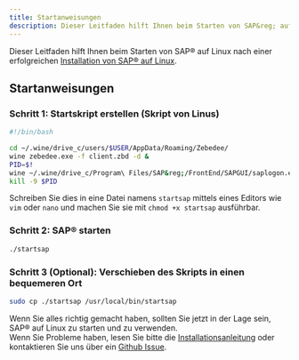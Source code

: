 ```yaml
---
title: Startanweisungen
description: Dieser Leitfaden hilft Ihnen beim Starten von SAP&reg; auf Linux.
---
```



Dieser Leitfaden hilft Ihnen beim Starten von SAP&reg; auf Linux nach einer erfolgreichen [Installation von SAP&reg; auf Linux](../installation/).

## Startanweisungen
### Schritt 1: Startskript erstellen (Skript von Linus)
```bash
#!/bin/bash

cd ~/.wine/drive_c/users/$USER/AppData/Roaming/Zebedee/
wine zebedee.exe -f client.zbd -d &
PID=$!
wine ~/.wine/drive_c/Program\ Files/SAP&reg;/FrontEnd/SAPGUI/saplogon.exe
kill -9 $PID
```
Schreiben Sie dies in eine Datei namens `startsap` mittels eines Editors wie `vim` oder `nano` und machen Sie sie mit `chmod +x startsap` ausführbar.

### Schritt 2: SAP&reg; starten
```bash
./startsap
```

### Schritt 3 (Optional): Verschieben des Skripts in einen bequemeren Ort
```bash
sudo cp ./startsap /usr/local/bin/startsap
```

Wenn Sie alles richtig gemacht haben, sollten Sie jetzt in der Lage sein, SAP&reg; auf Linux zu starten und zu verwenden.  
Wenn Sie Probleme haben, lesen Sie bitte die [Installationsanleitung](../installation/) oder kontaktieren Sie uns über ein [Github Issue](https://github.com/gamersi/howtosaplinux/issues/new).